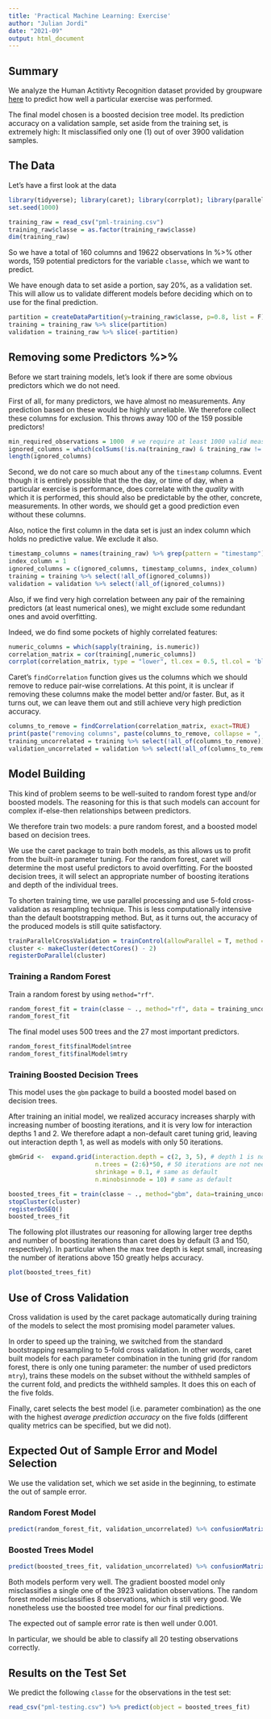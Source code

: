 ```yaml
---
title: 'Practical Machine Learning: Exercise'
author: "Julian Jordi"
date: "2021-09"
output: html_document
---
```


## Summary
We analyze the Human Actitivty Recognition dataset provided by groupware  [here](http://web.archive.org/web/20161224072740/http:/groupware.les.inf.puc-rio.br/har) to predict how well a particular exercise was performed.

The final model chosen is a boosted decision tree model. Its prediction accuracy on a validation sample, set aside from the training set, is extremely high: It misclassified only one (1) out of over 3900 validation samples.

## The Data
Let's have a first look at the data
```r
library(tidyverse); library(caret); library(corrplot); library(parallel); library(doParallel)
set.seed(1000)
```
```r
training_raw = read_csv("pml-training.csv")
training_raw$classe = as.factor(training_raw$classe)
dim(training_raw)
```

So we have a total of 160 columns and 19622 observations In %>% other words, 159 potential predictors for the variable `classe`, which we want to predict.

We have enough data to set aside a portion, say 20%, as a validation set. This will allow us to validate different models before deciding which on to use for the final prediction.

```r
partition = createDataPartition(y=training_raw$classe, p=0.8, list = F)
training = training_raw %>% slice(partition)
validation = training_raw %>% slice(-partition)
```
## Removing some Predictors %>% 
Before we start training models, let's look if there are some obvious predictors which we do not need.

First of all, for many predictors, we have almost no measurements. Any prediction based on these would be highly unreliable. We therefore collect these columns for exclusion. This throws away 100 of the 159 possible predictors!

```r
min_required_observations = 1000  # we require at least 1000 valid measurements for a predictor to be included
ignored_columns = which(colSums(!is.na(training_raw) & training_raw != "") < min_required_observations)
length(ignored_columns)
```

Second, we do not care so much about any of the `timestamp` columns. Event though it is entirely possible that the the day, or time of day, when a particular exercise is performance, does correlate with the _quality_ with which it is performed, this should also be predictable by the other, concrete, measurements. In other words, we should get a good prediction even without these columns.

Also, notice the first column in the data set is just an index column which holds no predictive value. We exclude it also.

```r
timestamp_columns = names(training_raw) %>% grep(pattern = "timestamp")
index_column = 1
ignored_columns = c(ignored_columns, timestamp_columns, index_column)
training = training %>% select(!all_of(ignored_columns))
validation = validation %>% select(!all_of(ignored_columns))
```

Also, if we find very high correlation between any pair of the remaining predictors (at least numerical ones), we might exclude some redundant ones and avoid overfitting.

Indeed, we do find some pockets of highly correlated features:

```r
numeric_columns = which(sapply(training, is.numeric))
correlation_matrix = cor(training[,numeric_columns])
corrplot(correlation_matrix, type = "lower", tl.cex = 0.5, tl.col = 'black', title = "Correlation among Predictors")
```

Caret's `findCorrelation` function gives us the columns which we should remove to reduce pair-wise correlations. At this point, it is unclear if removing these columns make the model better and/or faster. But, as it turns out, we can leave them out and still achieve very high prediction accuracy.

```r
columns_to_remove = findCorrelation(correlation_matrix, exact=TRUE)
print(paste("removing columns", paste(columns_to_remove, collapse = ", "), "due to high correlation (>0.9) with one other columns"))
training_uncorrelated = training %>% select(!all_of(columns_to_remove))
validation_uncorrelated = validation %>% select(!all_of(columns_to_remove))
```

## Model Building
This kind of problem seems to be well-suited to random forest type and/or boosted models. The reasoning for this is that such models can account for complex if-else-then relationships between predictors.

We therefore train two models: a pure random forest, and a boosted model based on decision trees.

We use the caret package to train both models, as this allows us to profit from the built-in parameter tuning. For the random forest, caret will determine the most useful predictors to avoid overfitting. For the boosted decision trees, it will select an appropriate number of boosting iterations and depth of the individual trees.

To shorten training time, we use parallel processing and use 5-fold cross-validation as resampling technique. This is less computationally intensive than the default bootstrapping method. But, as it turns out, the accuracy of the produced models is still quite satisfactory.

```r
trainParallelCrossValidation = trainControl(allowParallel = T, method = "cv", number = 5) # use 5-fold cross validation for resampling
cluster <- makeCluster(detectCores() - 2)
registerDoParallel(cluster)
```


### Training a Random Forest
Train a random forest by using `method="rf"`.

```r
random_forest_fit = train(classe ~ ., method="rf", data = training_uncorrelated, trControl = trainParallelCrossValidation)
random_forest_fit
```
The final model uses 500 trees and the 27 most important predictors.
```r
random_forest_fit$finalModel$ntree
random_forest_fit$finalModel$mtry
```


### Training Boosted Decision Trees

This model uses the `gbm` package to build a boosted model based on decision trees.

After training an initial model, we realized accuracy increases sharply with increasing number of boosting iterations, and it is very low for interaction depths 1 and 2. We therefore adapt a non-default caret tuning grid, leaving out interaction depth 1, as well as models with only 50 iterations.

```r
gbmGrid <-  expand.grid(interaction.depth = c(2, 3, 5), # depth 1 is not needed
                        n.trees = (2:6)*50, # 50 iterations are not needed
                        shrinkage = 0.1, # same as default
                        n.minobsinnode = 10) # same as default

boosted_trees_fit = train(classe ~ ., method="gbm", data=training_uncorrelated, verbose=F, trControl = trainParallelCrossValidation, tuneGrid = gbmGrid)
stopCluster(cluster)
registerDoSEQ()
boosted_trees_fit
```

The following plot illustrates our reasoning for allowing larger tree depths and number of boosting iterations than caret does by default (3 and 150, respectively). In particular when the max tree depth is kept small, increasing the number of iterations above 150 greatly helps accuracy.

```r
plot(boosted_trees_fit)
```


## Use of Cross Validation
Cross validation is used by the caret package automatically during training of the models to select the most promising model parameter values. 

In order to speed up the training, we switched from the standard bootstrapping resampling to 5-fold cross validation. In other words, caret built models for each parameter combination in the tuning grid (for random forest, there is only one tuning parameter: the number of used predictors `mtry`), trains these models on the subset without the withheld samples of the current fold, and predicts the withheld samples. It does this on each of the five folds.

Finally, caret selects the best model (i.e. parameter combination) as the one with the highest _average prediction accuracy_ on the five folds     (different quality metrics can be specified, but we did not).

## Expected Out of Sample Error and Model Selection
We use the validation set, which we set aside in the beginning, to estimate the out of sample error.

### Random Forest Model
```r
predict(random_forest_fit, validation_uncorrelated) %>% confusionMatrix(validation_uncorrelated$classe)
```

### Boosted Trees Model
```r
predict(boosted_trees_fit, validation_uncorrelated) %>% confusionMatrix(validation_uncorrelated$classe)
```

Both models perform very well. The gradient boosted model only misclassifies a single one of the 3923 validation observations. The random forest model misclassifies 8 observations, which is still very good. We nonetheless use the boosted tree model for our final predictions.

The expected out of sample error rate is then well under 0.001.

In particular, we should be able to classify all 20 testing observations correctly.

## Results on the Test Set
We predict the following `classe` for the observations in the test set:
```r
read_csv("pml-testing.csv") %>% predict(object = boosted_trees_fit)
```


